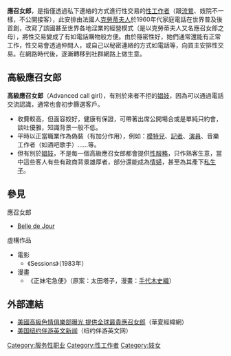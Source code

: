 {{otheruses|subject=应召女郎这种职业|other=其他同名条目|应召女郎 (消歧义)}}

'''應召女郎'''，是指僅透過私下連絡的方式進行性交易的[[性工作者|性工作者]]（跟[[流鶯|流鶯]]、妓院不一樣，不公開接客），此安排由法國人[[克勞蒂夫人|克勞蒂夫人]]於1960年代家庭電話在世界普及後首創，改寫了該國甚至世界各地淫業的經營模式（是以克勞蒂夫人又名應召女郎之母），將性交易變成了有如電話購物般方便。由於隱密性好，她們通常還能有正常工作，性交易會透過仲間人，或自己以秘密連絡的方式如電話等，向買主安排性交易。在網路時代後，逐漸轉移到社群網路上做生意。

==高級應召女郎==
'''高級應召女郎'''（Advanced call girl），有別於來者不拒的[[娼妓|娼妓]]，因為可以通過電話交流認識，通常也會初步篩選客戶。
* 收費較高，但面容姣好，健康有保證，可帶著出席公開場合或是單純只約會，談吐優雅，知識背景一般不低。 
* 平時以正當職業作為偽裝（有加分作用），例如：[[模特兒|模特兒]]、[[記者|記者]]、[[演員|演員]]、音樂工作者（如酒吧歌手）……等。
* 但有別於[[娼妓|娼妓]]，不是每一個高級應召女郎都會提供[[性服務|性服務]]，只作熟客生意，當中這些客人有些有政商背景雄厚者，部分還能成為[[情婦|情婦]]，甚至為其產下[[私生子|私生子]]。

== 參見 ==
;應召女郎
* [[Belle_de_Jour|Belle de Jour]]

;虛構作品
*電影
**《Sessions》（1983年）
*漫畫
**《正妹宅急便》（原案：太田塔子，漫畫：[[手代木史織|手代木史織]]）

== 外部連結 ==
* [https://web.archive.org/web/20111119233846/http://big5.huaxia.com/xw/gdxw/2009/06/1475389.html 美國高級色情俱樂部曝光 提供全球最貴應召女郎]（華夏經緯網）
* [https://web.archive.org/web/20130305163410/http://www.nynyescort.com/secret-diary-of-a-call-girl/ 美国纽约伴游英文新闻]（纽约伴游英文网）

[[Category:服务性职业|Category:服务性职业]]
[[Category:性工作者|Category:性工作者]]
[[Category:妓女|Category:妓女]]

{{職業小作品}}